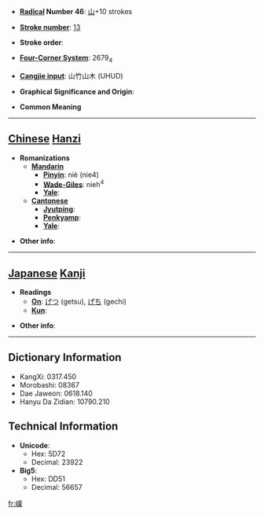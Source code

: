 * '''[[Wiktionary:Chinese radical index| Radical]] Number 46''': [[Wiktionary:Chinese radical index 山|山]]+10 strokes

* '''[[Wiktionary:Chinese total strokes index|Stroke number]]''': [[Wiktionary:Chinese total strokes index 13|13]]

* '''Stroke order''': 

* '''[[Wiktionary:Chinese four corner index|Four-Corner System]]''': 2679<sub>4</sub>

* '''[[Wiktionary:Chinese Cangjie index|Cangjie input]]''': 山竹山木 (UHUD)

* '''Graphical Significance and Origin''': 

* '''Common Meaning'''

----

== [[Chinese]] [[Hanzi]] ==

* '''Romanizations'''
** '''[[Mandarin]]'''
*** '''[[Pinyin]]''': niè (nie4)
*** '''[[Wade-Giles]]''': nieh<sup>4</sup>
*** '''[[Yale]]''': 
** '''[[Cantonese]]'''
*** '''[[Jyutping]]''':
*** '''[[Penkyamp]]''': 
*** '''[[Yale]]''': 

* '''Other info''': 

----

== [[Japanese]] [[Kanji]] ==

* '''Readings'''
** '''[[On]]''': [[げつ]] (getsu), [[げち]] (gechi)
** '''[[Kun]]''': 

* '''Other info''':  

----

== Dictionary Information ==

* KangXi: 0317.450
* Morobashi: 08367
* Dae Jaweon: 0618.140
* Hanyu Da Zidian: 10790.210

== Technical Information ==

* '''Unicode''':
** Hex: 5D72
** Decimal: 23922
* '''Big5''':
** Hex: DD51
** Decimal: 56657

[[fr:嵲]]